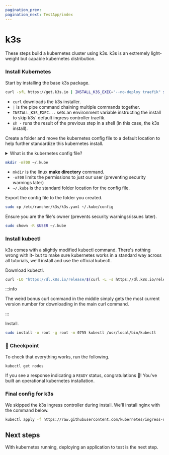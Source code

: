 ```yaml
---
pagination_prev:
pagination_next: TestApp/index
---
```


# k3s

These steps build a kubernetes cluster using k3s. k3s is an extremely light-weight but capable kubernetes distribution.

### Install Kubernetes

Start by installing the base k3s package.

```bash
curl -sfL https://get.k3s.io | INSTALL_K3S_EXEC="--no-deploy traefik" sh -
```

- `curl` downloads the k3s installer.
- `|` is the pipe command chaining multiple commands together.
- `INSTALL_K3S_EXEC...` sets an environment variable instructing the install to skip k3s' default ingress controller traefik.
- `sh -` runs the result of the previous step in a shell (in this case, the k3s install).

Create a folder and move the kubernetes config file to a default location to help further standardize this kubernetes install.

<details>
  <summary>What is the kubernetes config file?</summary>
  <ul>
    <li>
      Kubernetes distributions create a config file that describe the cluster
      and how to access it.
    </li>
    <li>
      k3s doesn't store the config file where kubectl normally looks for it.
      These last few steps move the file to the default spot where kubectl will
      look.
    </li>
  </ul>
</details>

```bash
mkdir -m700 ~/.kube
```

- `mkdir` is the linux **make directory** command.
- `-m700` limits the permissions to just our user (preventing security warnings later)
- `~/.kube` is the standard folder location for the config file.

Export the config file to the folder you created.

```bash
sudo cp /etc/rancher/k3s/k3s.yaml ~/.kube/config
```

Ensure you are the file's owner (prevents security warnings/issues later).

```bash
sudo chown -R $USER ~/.kube
```

### Install kubectl

k3s comes with a slightly modified kubectl command. There's nothing wrong with it-
but to make sure kubernetes works in a standard way across all tutorials, we'll install and use the official kubectl.

Download kubectl.

```bash
curl -LO "https://dl.k8s.io/release/$(curl -L -s https://dl.k8s.io/release/stable.txt)/bin/linux/amd64/kubectl"
```

:::info

The weird bonus curl command in the middle simply gets the most current version number for downloading in the main curl command.

:::

Install.

```bash
sudo install -o root -g root -m 0755 kubectl /usr/local/bin/kubectl
```

### :checkered_flag: Checkpoint

To check that everything works, run the following.

```bash
kubectl get nodes
```

If you see a response indicating a `READY` status, congratulations :tada:! You've built an operational kubernetes installation.

### Final config for k3s

We skipped the k3s ingress controller during install. We'll install nginx with the command below.

```bash
kubectl apply -f https://raw.githubusercontent.com/kubernetes/ingress-nginx/controller-v1.1.2/deploy/static/provider/cloud/deploy.yaml
```

## Next steps

With kubernetes running, deploying an application to test is the next step.
